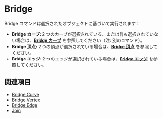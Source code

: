 
# Bridge

<Reference shortcut="" command="Bridge" button="" />

Bridge コマンドは選択されたオブジェクトに基づいて実行されます：
   - **Bridge カーブ:** 2 つのカーブが選択されている、または何も選択されていない場合は、[**Bridge カーブ**](bridge-curve) を参照してください（注: 別のコマンド）。
   - **Bridge 頂点:** 2 つの頂点が選択されている場合は、[**Bridge 頂点**](bridge-vertex) を参照してください。
   - **Bridge エッジ:** 2 つのエッジが選択されている場合は、[**Bridge エッジ**](bridge-edge) を参照してください。

## 関連項目
- [Bridge Curve](bridge-curve)
- [Bridge Vertex](bridge-vertex)
- [Bridge Edge](bridge-edge)
- [Join](join)
